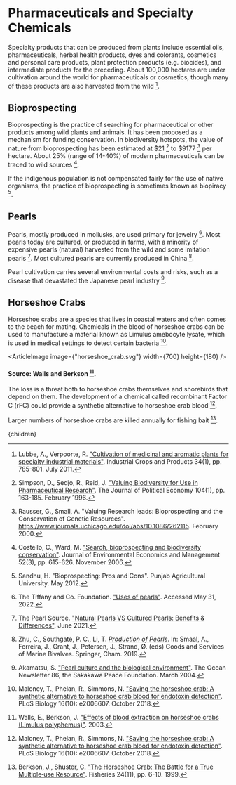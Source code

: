 


# Pharmaceuticals and Specialty Chemicals

Specialty products that can be produced from plants include essential oils, pharmaceuticals, herbal health products, dyes and colorants, cosmetics and personal care products, plant protection products (e.g. biocides), and intermediate products for the preceding. About 100,000 hectares are under cultivation around the world for pharmaceuticals or cosmetics, though many of these products are also harvested from the wild [^4].

## Bioprospecting
Bioprospecting is the practice of searching for pharmaceutical or other products among wild plants and animals. It has been proposed as a mechanism for funding conservation. In biodiversity hotspots, the value of nature from bioprospecting has been estimated at $21 [^8] to $9177 [^6] per hectare. About 25% (range of 14-40%) of modern pharmaceuticals can be traced to wild sources [^3].

If the indigenous population is not compensated fairly for the use of native organisms, the practice of bioprospecting is sometimes known as biopiracy [^7].

<PricingOfBiosprospectingValueProductionSolution />

## Pearls
Pearls, mostly produced in mollusks, are used primary for jewelry [^10]. Most pearls today are cultured, or produced in farms, with a minority of expensive pearls (natural) harvested from the wild and some imitation pearls [^9]. Most cultured pearls are currently produced in China [^12].

Pearl cultivation carries several environmental costs and risks, such as a disease that devastated the Japanese pearl industry [^1].

## Horseshoe Crabs
Horseshoe crabs are a species that lives in coastal waters and often comes to the beach for mating. Chemicals in the blood of horseshoe crabs can be used to manufacture a material known as Limulus amebocyte lysate, which is used in medical settings to detect certain bacteria [^5].

<ArticleImage image={"horseshoe_crab.svg"} width={700} height={180} />
#### Source: Walls and Berkson [^11].

The loss is a threat both to horseshoe crabs themselves and shorebirds that depend on them. The development of a chemical called recombinant Factor C (rFC) could provide a synthetic alternative to horseshoe crab blood [^5].

<DevelopmentOfRfcSolution />

Larger numbers of horseshoe crabs are killed annually for fishing bait [^2].

[^1]: Akamatsu, S. ["Pearl culture and the biological environment"](https://www.spf.org/en/opri/newsletter/86_1.html?full=86_1). The Ocean Newsletter 86, the Sakakawa Peace Foundation. March 2004.

[^2]: Berkson, J., Shuster, C. ["The Horseshoe Crab: The Battle for a True Multiple‐use Resource"](https://afspubs.onlinelibrary.wiley.com/doi/abs/10.1577/1548-8446(1999)024%3C0006:THCTBF%3E2.0.CO;2). Fisheries 24(11), pp. 6-10. 1999.

[^3]: Costello, C., Ward, M. ["Search, bioprospecting and biodiversity conservation"](https://www.sciencedirect.com/science/article/abs/pii/S009506960600060X). Journal of Environmental Economics and Management 52(3), pp. 615-626. November 2006.

[^4]: Lubbe, A., Verpoorte, R. ["Cultivation of medicinal and aromatic plants for specialty industrial materials"](https://www.sciencedirect.com/science/article/abs/pii/S0926669011000380). Industrial Crops and Products 34(1), pp. 785-801. July 2011.

[^5]: Maloney, T., Phelan, R., Simmons, N. ["Saving the horseshoe crab: A synthetic alternative to horseshoe crab blood for endotoxin detection"](https://journals.plos.org/plosbiology/article?id=10.1371/journal.pbio.2006607&rev=2). PLoS Biology 16(10): e2006607. October 2018.

[^6]: Rausser, G., Small, A. "Valuing Research leads: Bioprospecting and the Conservation of Genetic Resources". https://www.journals.uchicago.edu/doi/abs/10.1086/262115. February 2000.

[^7]: Sandhu, H. "Bioprospecting: Pros and Cons". Punjab Agricultural University. May 2012.

[^8]: Simpson, D., Sedjo, R., Reid, J. ["Valuing Biodiversity for Use in Pharmaceutical Research"](https://www.jstor.org/stable/2138963?seq=1). The Journal of Political Economy 104(1), pp. 163-185. February 1996.

[^9]: The Pearl Source. ["Natural Pearls VS Cultured Pearls: Benefits & Differences"](https://www.thepearlsource.com/blog/natural-pearls-vs-cultured-pearls-benefits-differences/). June 2021.

[^10]: The Tiffany and Co. Foundation. ["Uses of pearls"](http://www.sustainablepearls.org/pearls/uses-of-pearls/). Accessed May 31, 2022.

[^11]: Walls, E., Berkson, J. ["Effects of blood extraction on horseshoe crabs (Limulus polyphemus)"](https://vtechworks.lib.vt.edu/bitstream/handle/10919/48009/22wallsf.pdf?sequence=1). 2003.

[^12]: Zhu, C., Southgate, P. C., Li, T. [*Production of Pearls*](https://link.springer.com/chapter/10.1007/978-3-319-96776-9_5). In: Smaal, A., Ferreira, J., Grant, J., Petersen, J., Strand, Ø. (eds) Goods and Services of Marine Bivalves. Springer, Cham. 2019.

  <Article 
    focusAreaUrl={focusAreaUrl} 
    hierarchy={hierarchy} 
    site={site}
  >
    {children}
  </Article>